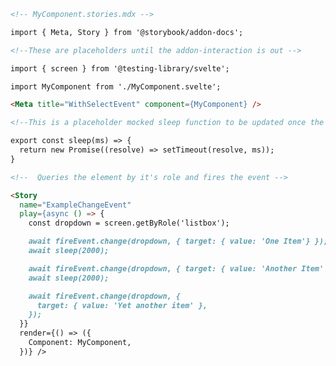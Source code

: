 ```md
<!-- MyComponent.stories.mdx -->

import { Meta, Story } from '@storybook/addon-docs';

<!--These are placeholders until the addon-interaction is out -->

import { screen } from '@testing-library/svelte';

import MyComponent from './MyComponent.svelte';

<Meta title="WithSelectEvent" component={MyComponent} />

<!--This is a placeholder mocked sleep function to be updated once the addon-interactions is out. -->

export const sleep(ms) => {
  return new Promise((resolve) => setTimeout(resolve, ms));
}

<!--  Queries the element by it's role and fires the event -->

<Story 
  name="ExampleChangeEvent"
  play={async () => {
    const dropdown = screen.getByRole('listbox');

    await fireEvent.change(dropdown, { target: { value: 'One Item'} });
    await sleep(2000);

    await fireEvent.change(dropdown, { target: { value: 'Another Item' } });
    await sleep(2000);

    await fireEvent.change(dropdown, {
      target: { value: 'Yet another item' },
    });
  }}
  render={() => ({
    Component: MyComponent,
  })} />
```